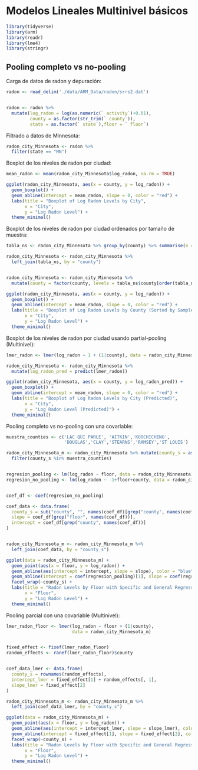 # Modelos Lineales Multinivel básicos

```r
library(tidyverse)
library(arm)
library(readr)
library(lme4)
library(stringr)
```

## Pooling completo vs no-pooling

Carga de datos de radon y depuración:

```r
radon <- read_delim('./data/ARM_Data/radon/srrs2.dat')


radon <- radon %>% 
  mutate(log_radon = log(as.numeric(` activity`)+0.01),
         county = as.factor(str_trim(` county`)),
         state = as.factor(` state`),floor = ` floor`)
```

Filtrado a datos de Minnesota:

```r
radon_city_Minnesota <- radon %>% 
  filter(state == "MN")
```

Boxplot de los niveles de radon por ciudad:

```r
mean_radon <- mean(radon_city_Minnesota$log_radon, na.rm = TRUE)

ggplot(radon_city_Minnesota, aes(x = county, y = log_radon)) +
  geom_boxplot() +
  geom_abline(intercept = mean_radon, slope = 0, color = "red") +
  labs(title = "Boxplot of Log Radon Levels by City",
       x = "City",
       y = "Log Radon Level") +
  theme_minimal()
```

Boxplot de los niveles de radon por ciudad ordenados por tamaño de muestra:
```r
tabla_ns <- radon_city_Minnesota %>% group_by(county) %>% summarise(n = n())  

radon_city_Minnesota <- radon_city_Minnesota %>% 
  left_join(tabla_ns, by = "county")


radon_city_Minnesota <- radon_city_Minnesota %>%
  mutate(county = factor(county, levels = tabla_ns$county[order(tabla_ns$n)]))

ggplot(radon_city_Minnesota, aes(x = county, y = log_radon)) +
  geom_boxplot() +
  geom_abline(intercept = mean_radon, slope = 0, color = "red") +
  labs(title = "Boxplot of Log Radon Levels by County (Sorted by Sample Size)",
       x = "City",
       y = "Log Radon Level") +
  theme_minimal()
```

Boxplot de los niveles de radon por ciudad usando partial-pooling (Multinivel):

```r
lmer_radon <- lmer(log_radon ~ 1 + (1|county), data = radon_city_Minnesota)

radon_city_Minnesota <- radon_city_Minnesota %>% 
  mutate(log_radon_pred = predict(lmer_radon))

ggplot(radon_city_Minnesota, aes(x = county, y = log_radon_pred)) +
  geom_boxplot() +
  geom_abline(intercept = mean_radon, slope = 0, color = "red") +
  labs(title = "Boxplot of Log Radon Levels by City (Predicted)",
       x = "City",
       y = "Log Radon Level (Predicted)") +
  theme_minimal()
```

Pooling completo vs no-pooling con una covariable:

```r
muestra_counties <- c('LAC QUI PARLE', 'AITKIN','KOOCHICHING',
                      'DOUGLAS','CLAY','STEARNS','RAMSEY','ST LOUIS')

radon_city_Minnesota_m <- radon_city_Minnesota %>% mutate(county_s = as.character(county)) %>%
  filter(county_s %in% muestra_counties)


regresion_pooling <- lm(log_radon ~ floor, data = radon_city_Minnesota)
regresion_no_pooling <- lm(log_radon ~ -1+floor+county, data = radon_city_Minnesota_m)


coef_df <- coef(regresion_no_pooling)

coef_data <- data.frame(
  county_s = sub("county", "", names(coef_df)[grep("county", names(coef_df))]),
  slope = coef_df[grep("floor", names(coef_df))],
  intercept = coef_df[grep("county", names(coef_df))]
)


radon_city_Minnesota_m <- radon_city_Minnesota_m %>%
  left_join(coef_data, by = "county_s")

ggplot(data = radon_city_Minnesota_m) +
  geom_point(aes(x = floor, y = log_radon)) +
  geom_abline(aes(intercept = intercept, slope = slope), color = "blue") +  # Specific regression lines for each county
  geom_abline(intercept = coef(regresion_pooling)[1], slope = coef(regresion_pooling)[2], color = "red") +  # General regression line
  facet_wrap(~county_s) +
  labs(title = "Radon Levels by Floor with Specific and General Regression Lines",
       x = "Floor",
       y = "Log Radon Level") +
  theme_minimal()
```

Pooling parcial con una covariable (Multinivel):

```r
lmer_radon_floor <- lmer(log_radon ~ floor + (1|county), 
                         data = radon_city_Minnesota_m)


fixed_effect <- fixef(lmer_radon_floor)
random_effects <- ranef(lmer_radon_floor)$county


coef_data_lmer <- data.frame(
  county_s = rownames(random_effects),
  intercept_lmer = fixed_effect[1] + random_effects[, 1], 
  slope_lmer = fixed_effect[2]  
)

radon_city_Minnesota_m <- radon_city_Minnesota_m %>%
  left_join(coef_data_lmer, by = "county_s")

ggplot(data = radon_city_Minnesota_m) +
  geom_point(aes(x = floor, y = log_radon)) +
  geom_abline(aes(intercept = intercept_lmer, slope = slope_lmer), color = "blue") +  # Specific regression lines for each county
  geom_abline(intercept = fixed_effect[1], slope = fixed_effect[2], color = "red") +  # General regression line (fixed effects only)
  facet_wrap(~county_s) +
  labs(title = "Radon Levels by Floor with Specific and General Regression Lines",
       x = "Floor",
       y = "Log Radon Level") +
  theme_minimal()
```

